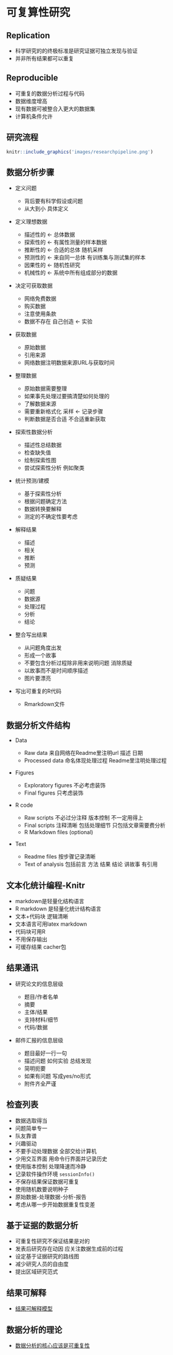 # 可复算性研究

## Replication

- 科学研究的的终极标准是研究证据可独立发现与验证
- 并非所有结果都可以重复

## Reproducible 

- 可重复的数据分析过程与代码
- 数据维度增高
- 现有数据可被整合入更大的数据集
- 计算机条件允许

## 研究流程

```r
knitr::include_graphics('images/researchpipeline.png')
```

## 数据分析步骤

- 定义问题

  - 背后要有科学假设或问题
  - 从大到小 具体定义

- 定义理想数据

  - 描述性的 <- 总体数据
  - 探索性的 <- 有属性测量的样本数据
  - 推断性的 <- 合适的总体 随机采样
  - 预测性的 <- 来自同一总体 有训练集与测试集的样本
  - 因果性的 <- 随机性研究
  - 机械性的 <- 系统中所有组成部分的数据

- 决定可获取数据

  - 网络免费数据
  - 购买数据
  - 注意使用条款
  - 数据不存在 自己创造 <- 实验

- 获取数据

  - 原始数据
  - 引用来源
  - 网络数据注明数据来源URL与获取时间

- 整理数据

  - 原始数据需要整理
  - 如果事先处理过要搞清楚如何处理的
  - 了解数据来源
  - 需要重新格式化 采样 <- 记录步骤
  - 判断数据是否合适 不合适重新获取

- 探索性数据分析

  - 描述性总结数据
  - 检查缺失值
  - 绘制探索性图
  - 尝试探索性分析 例如聚类

- 统计预测/建模

  - 基于探索性分析
  - 根据问题确定方法
  - 数据转换要解释
  - 测定的不确定性要考虑

- 解释结果

  - 描述
  - 相关
  - 推断
  - 预测

- 质疑结果

  - 问题
  - 数据源
  - 处理过程
  - 分析
  - 结论

- 整合写出结果

  - 从问题角度出发
  - 形成一个故事
  - 不要包含分析过程除非用来说明问题 消除质疑
  - 以故事而不是时间顺序描述
  - 图片要漂亮

- 写出可重复的R代码

  - Rmarkdown文件

## 数据分析文件结构

- Data

   - Raw data 来自网络在Readme里注明url 描述 日期
   - Processed data 命名体现处理过程 Readme里注明处理过程

- Figures

  - Exploratory figures 不必考虑装饰
  - Final figures 只考虑装饰
  
- R code

   - Raw scripts 不必过分注释 版本控制 不一定用得上
   - Final scripts 注释清晰 包括处理细节 只包括文章需要费分析
   - R Markdown files (optional)
   
- Text

   - Readme files 按步骤记录清晰
   - Text of analysis 包括前言 方法 结果 结论 讲故事 有引用

## 文本化统计编程-Knitr

- markdown是轻量化结构语言
- R markdown 是轻量化统计结构语言
- 文本+代码块 逻辑清晰
- 文本语言可用latex markdown
- 代码块可用R
- 不用保存输出
- 可缓存结果 cacher包

## 结果通讯

- 研究论文的信息层级
  
  - 题目/作者名单
  - 摘要
  - 主体/结果
  - 支持材料/细节
  - 代码/数据

- 邮件汇报的信息层级

  - 题目最好一行一句
  - 描述问题 如何实验 总结发现
  - 简明扼要
  - 如果有问题 写成yes/no形式
  - 附件齐全严谨
  
## 检查列表

- 数据选取得当
- 问题简单专一
- 队友靠谱
- 兴趣驱动
- 不要手动处理数据 全部交给计算机
- 少用交互界面 用命令行界面并记录历史
- 使用版本控制 处理降速而冷静
- 记录软件操作环境 `sessionInfo()`
- 不保存结果保证数据可重复
- 使用随机数要说明种子
- 原始数据-处理数据-分析-报告
- 考虑从哪一步开始数据重复性变差

## 基于证据的数据分析

- 可重复性研究不保证结果是对的
- 发表后研究存在动因 应关注数据生成前的过程
- 设定基于证据研究的路线图
- 减少研究人员的自由度
- 提出区域研究范式

## 结果可解释

- [结果可解释模型](https://github.com/jsugarelli/xplain)

## 数据分析的理论

- [数据分析的核心应该是可重复性](https://simplystatistics.org/2018/12/11/the-role-of-theory-in-data-analysis/)
